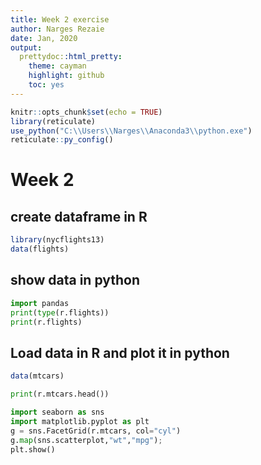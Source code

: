 ---
title: Week 2 exercise
author: Narges Rezaie
date: Jan, 2020
output:
  prettydoc::html_pretty:
    theme: cayman
    highlight: github
    toc: yes
---

```{r setup, include=FALSE}
knitr::opts_chunk$set(echo = TRUE)
library(reticulate)
use_python("C:\\Users\\Narges\\Anaconda3\\python.exe")
reticulate::py_config()
```


# **Week 2**

## create dataframe in R
```{r}
library(nycflights13)
data(flights)
```

## show data in python

```{python}
import pandas
print(type(r.flights))
print(r.flights)
```


## Load data in R and plot it in python

```{r}
data(mtcars)
```

```{python}
print(r.mtcars.head())
```

```{python}
import seaborn as sns
import matplotlib.pyplot as plt
g = sns.FacetGrid(r.mtcars, col="cyl")
g.map(sns.scatterplot,"wt","mpg");
plt.show()
```
